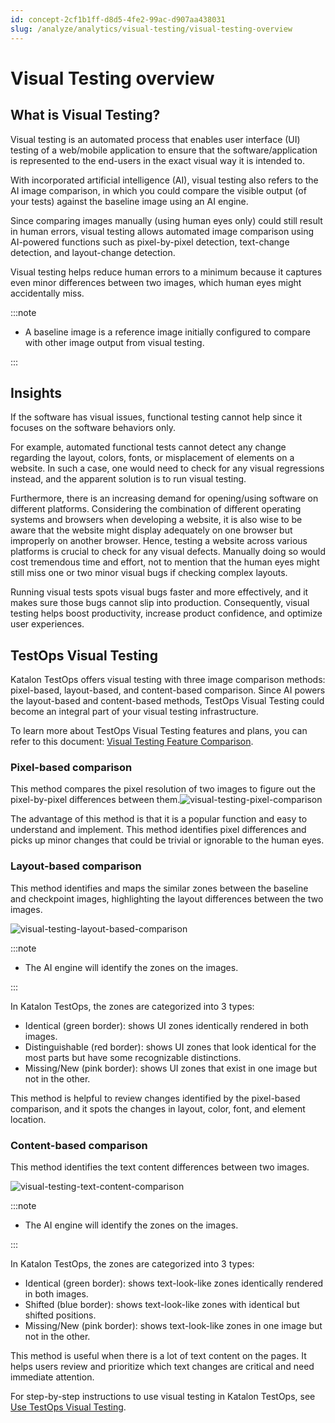```yaml
---
id: concept-2cf1b1ff-d8d5-4fe2-99ac-d907aa438031
slug: /analyze/analytics/visual-testing/visual-testing-overview
---
```


# Visual Testing overview

## What is Visual Testing?

Visual testing is an automated process that enables user interface \(UI\) testing of a web/mobile application to ensure that the software/application is represented to the end-users in the exact visual way it is intended to.

With incorporated artificial intelligence \(AI\), visual testing also refers to the AI image comparison, in which you could compare the visible output \(of your tests\) against the baseline image using an AI engine.

Since comparing images manually \(using human eyes only\) could still result in human errors, visual testing allows automated image comparison using AI-powered functions such as pixel-by-pixel detection, text-change detection, and layout-change detection.

Visual testing helps reduce human errors to a minimum because it captures even minor differences between two images, which human eyes might accidentally miss.


:::note

-   A baseline image is a reference image initially configured to compare with other image output from visual testing.


:::

## Insights

If the software has visual issues, functional testing cannot help since it focuses on the software behaviors only.

For example, automated functional tests cannot detect any change regarding the layout, colors, fonts, or misplacement of elements on a website. In such a case, one would need to check for any visual regressions instead, and the apparent solution is to run visual testing.

Furthermore, there is an increasing demand for opening/using software on different platforms. Considering the combination of different operating systems and browsers when developing a website, it is also wise to be aware that the website might display adequately on one browser but improperly on another browser. Hence, testing a website across various platforms is crucial to check for any visual defects. Manually doing so would cost tremendous time and effort, not to mention that the human eyes might still miss one or two minor visual bugs if checking complex layouts.

Running visual tests spots visual bugs faster and more effectively, and it makes sure those bugs cannot slip into production. Consequently, visual testing helps boost productivity, increase product confidence, and optimize user experiences.

## TestOps Visual Testing

Katalon TestOps offers visual testing with three image comparison methods: pixel-based, layout-based, and content-based comparison. Since AI powers the layout-based and content-based methods, TestOps Visual Testing could become an integral part of your visual testing infrastructure.

To learn more about TestOps Visual Testing features and plans, you can refer to this document: [Visual Testing Feature Comparison](/administer/katalon-platform-packages/visual-testing-feature-comparison).

### Pixel-based comparison

This method compares the pixel resolution of two images to figure out the pixel-by-pixel differences between them.<img src="/doc_images/Documents/Analyze/Analytics/Visual_testing/visual-testing-overview/image/vt-jul2022-pixel-comparison.png" alt="visual-testing-pixel-comparison" />

The advantage of this method is that it is a popular function and easy to understand and implement. This method identifies pixel differences and picks up minor changes that could be trivial or ignorable to the human eyes.

### Layout-based comparison

This method identifies and maps the similar zones between the baseline and checkpoint images, highlighting the layout differences between the two images.

<img src="/doc_images/Documents/Analyze/Analytics/Visual_testing/visual-testing-overview/image/vt-jul2022-layout-based-comparison.png" alt="visual-testing-layout-based-comparison" />


:::note

-   The AI engine will identify the zones on the images.


:::

In Katalon TestOps, the zones are categorized into 3 types:

-   Identical \(green border\): shows UI zones identically rendered in both images.
-   Distinguishable \(red border\): shows UI zones that look identical for the most parts but have some recognizable distinctions.
-   Missing/New \(pink border\): shows UI zones that exist in one image but not in the other.

This method is helpful to review changes identified by the pixel-based comparison, and it spots the changes in layout, color, font, and element location.

### Content-based comparison

This method identifies the text content differences between two images.

<img src="/doc_images/Documents/Analyze/Analytics/Visual_testing/visual-testing-overview/image/vt-jul2022-text-content-comparison.png" alt="visual-testing-text-content-comparison" />


:::note

-   The AI engine will identify the zones on the images.


:::

In Katalon TestOps, the zones are categorized into 3 types:

-   Identical \(green border\): shows text-look-like zones identically rendered in both images.
-   Shifted \(blue border\): shows text-look-like zones with identical but shifted positions.
-   Missing/New \(pink border\): shows text-look-like zones in one image but not in the other.

This method is useful when there is a lot of text content on the pages. It helps users review and prioritize which text changes are critical and need immediate attention.

For step-by-step instructions to use visual testing in Katalon TestOps, see [Use TestOps Visual Testing](/analyze/analytics/visual-testing/use-testops-visual-testing#).